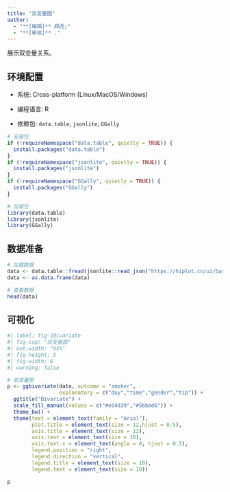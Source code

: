 ```yaml
---
title: "双变量图"
author:
  - "**[编辑]** 郑虎;"
  - "**[审核]** ."
---
```


展示双变量关系。

## 环境配置

-   系统: Cross-platform (Linux/MacOS/Windows)

-   编程语言: R

-   依赖包: `data.table`; `jsonlite`; `GGally`

```r
# 安装包
if (!requireNamespace("data.table", quietly = TRUE)) {
  install.packages("data.table")
}
if (!requireNamespace("jsonlite", quietly = TRUE)) {
  install.packages("jsonlite")
}
if (!requireNamespace("GGally", quietly = TRUE)) {
  install.packages("GGally")
}

# 加载包
library(data.table)
library(jsonlite)
library(GGally)
```

## 数据准备

```r
# 加载数据
data <- data.table::fread(jsonlite::read_json("https://hiplot.cn/ui/basic/bivariate/data.json")$exampleData$textarea[[1]])
data <- as.data.frame(data)

# 查看数据
head(data)
```

## 可视化

```r
#| label: fig-1Bivariate
#| fig-cap: "双变量图"
#| out.width: "95%"
#| fig-height: 5
#| fig-width: 8
#| warning: false

# 双变量图
p <- ggbivariate(data, outcome = "smoker", 
                 explanatory = c("day","time","gender","tip")) +
  ggtitle("Bivariate") +
  scale_fill_manual(values = c("#e04d39","#5bbad6")) +
  theme_bw() +
  theme(text = element_text(family = "Arial"),
        plot.title = element_text(size = 12,hjust = 0.5),
        axis.title = element_text(size = 12),
        axis.text = element_text(size = 10),
        axis.text.x = element_text(angle = 0, hjust = 0.5),
        legend.position = "right",
        legend.direction = "vertical",
        legend.title = element_text(size = 10),
        legend.text = element_text(size = 10))

p
```





